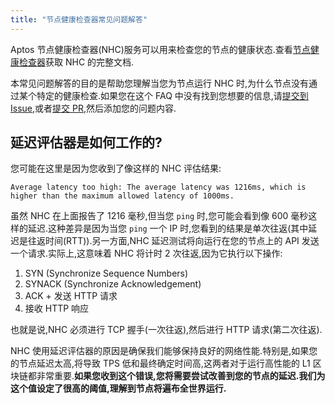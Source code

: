 ```yaml
---
title: "节点健康检查器常见问题解答"
---
```


Aptos 节点健康检查器(NHC)服务可以用来检查您的节点的健康状态.查看[节点健康检查器](/zh/network/nodes/measure/node-health-checker)获取 NHC 的完整文档.

本常见问题解答的目的是帮助您理解当您为节点运行 NHC 时,为什么节点没有通过某个特定的健康检查.如果您在这个 FAQ 中没有找到您想要的信息,请[提交到 Issue](https://github.com/aptos-labs/aptos-core/issues/new/choose),或者[提交 PR](https://github.com/aptos-labs/aptos-core/pulls),然后添加您的问题内容.

## 延迟评估器是如何工作的?

您可能在这里是因为您收到了像这样的 NHC 评估结果:

```shellscript filename="Terminal"
Average latency too high: The average latency was 1216ms, which is higher than the maximum allowed latency of 1000ms.
```

虽然 NHC 在上面报告了 1216 毫秒,但当您 `ping` 时,您可能会看到像 600 毫秒这样的延迟.这种差异是因为当您 `ping` 一个 IP 时,您看到的结果是单次往返(其中延迟是往返时间(RTT)).另一方面,NHC 延迟测试将向运行在您的节点上的 API 发送一个请求.实际上,这意味着 NHC 将计时 2 次往返,因为它执行以下操作:

1. SYN  (Synchronize Sequence Numbers)
2. SYNACK (Synchronize Acknowledgement)
3. ACK + 发送 HTTP 请求
4. 接收 HTTP 响应

也就是说,NHC 必须进行 TCP 握手(一次往返),然后进行 HTTP 请求(第二次往返).

NHC 使用延迟评估器的原因是确保我们能够保持良好的网络性能.特别是,如果您的节点延迟太高,将导致 TPS 低和最终确定时间高,这两者对于运行高性能的 L1 区块链都非常重要.**如果您收到这个错误,您将需要尝试改善到您的节点的延迟.我们为这个值设定了很高的阈值,理解到节点将遍布全世界运行.**

